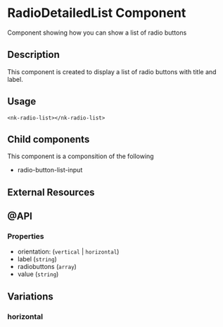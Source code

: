 
<Meta title="SOLID/RadioDetailedList" />

# RadioDetailedList Component

Component showing how you can show a list of radio buttons

<Canvas of={Stories.Example} />

## Description

This component is created to display a list of radio buttons with title and label.

## Usage

`<nk-radio-list></nk-radio-list>`

## Child components

This component is a componsition of the following

- radio-button-list-input

## External Resources

## @API

### Properties

- orientation: (`vertical` | `horizontal`)
- label (`string`)
- radiobuttons (`array`)
- value (`string`)

## Variations

### horizontal

<Canvas of={Stories.Horizontal} />

